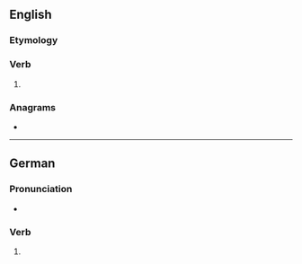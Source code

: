 ==English==

===Etymology===
{{suffix|en|flick|est}}

===Verb===
{{head|en|verb form}}

# {{en-archaic second-person singular of|flick|lang=en}}

===Anagrams===
* {{anagrams|en|a=cefiklst|ficklest}}

----

==German==

===Pronunciation===
* {{audio|de|De-flickest.ogg|Audio}}

===Verb===
{{head|de|verb form}}

# {{verb form of|de|flicken||2|s|sub|I}}